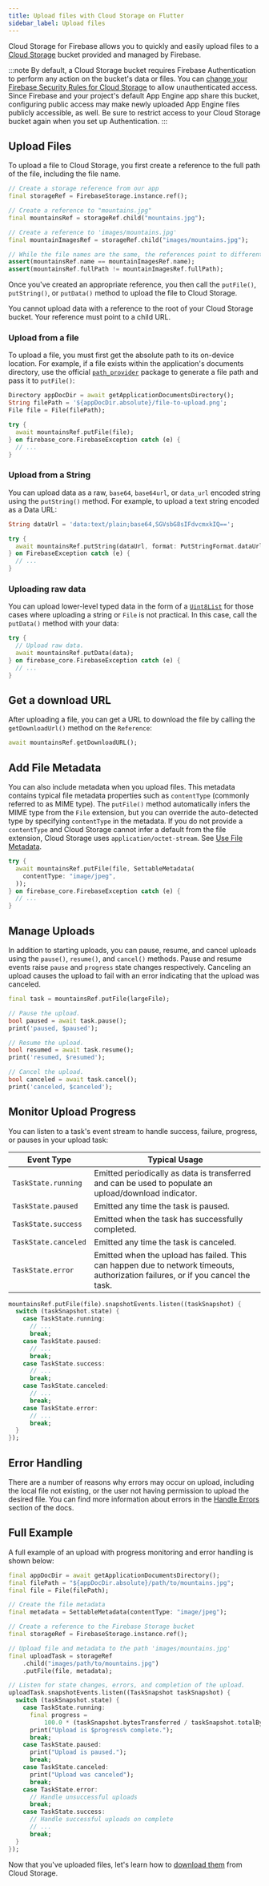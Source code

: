 ```yaml
---
title: Upload files with Cloud Storage on Flutter
sidebar_label: Upload files
---
```


Cloud Storage for Firebase allows you to quickly and easily upload files to a
[Cloud Storage](//cloud.google.com/storage) bucket provided
and managed by Firebase.

:::note
By default, a Cloud Storage bucket requires Firebase Authentication to
perform any action on the bucket's data or files. You can
[change your Firebase Security Rules for Cloud Storage](https://firebase.google.com/docs/storage/security/rules-conditions#public)
to allow unauthenticated access. Since Firebase and your project's default
App Engine app share this bucket, configuring public access may make newly
uploaded App Engine files publicly accessible, as well. Be sure to restrict
access to your Cloud Storage bucket again when you set up Authentication.
:::

## Upload Files

To upload a file to Cloud Storage, you first create a reference to the
full path of the file, including the file name.

```dart
// Create a storage reference from our app
final storageRef = FirebaseStorage.instance.ref();

// Create a reference to "mountains.jpg"
final mountainsRef = storageRef.child("mountains.jpg");

// Create a reference to 'images/mountains.jpg'
final mountainImagesRef = storageRef.child("images/mountains.jpg");

// While the file names are the same, the references point to different files
assert(mountainsRef.name == mountainImagesRef.name);
assert(mountainsRef.fullPath != mountainImagesRef.fullPath);
```

Once you've created an appropriate reference, you then call the
`putFile()`, `putString()`, or `putData()` method to upload the file
to Cloud Storage.

You cannot upload data with a reference to the root of your
Cloud Storage bucket. Your reference must point to a child URL.

### Upload from a file

To upload a file, you must first get the absolute path to its on-device
location. For example, if a file exists within the application's documents
directory, use the official [`path_provider`](https://pub.dev/packages/path_provider)
package to generate a file path and pass it to `putFile()`:

```dart
Directory appDocDir = await getApplicationDocumentsDirectory();
String filePath = '${appDocDir.absolute}/file-to-upload.png';
File file = File(filePath);

try {
  await mountainsRef.putFile(file);
} on firebase_core.FirebaseException catch (e) {
  // ...
}
```

### Upload from a String

You can upload data as a raw, `base64`, `base64url`, or `data_url` encoded
string using the `putString()` method. For example, to upload a text string
encoded as a Data URL:

```dart
String dataUrl = 'data:text/plain;base64,SGVsbG8sIFdvcmxkIQ==';

try {
  await mountainsRef.putString(dataUrl, format: PutStringFormat.dataUrl);
} on FirebaseException catch (e) {
  // ...
}
```

### Uploading raw data

You can upload lower-level typed data in the form of a [`Uint8List`](https://api.dart.dev/stable/2.9.2/dart-typed_data/Uint8List-class.html)
for those cases where uploading a string or `File` is not practical. In this
case, call the `putData()` method with your data:

```dart
try {
  // Upload raw data.
  await mountainsRef.putData(data);
} on firebase_core.FirebaseException catch (e) {
  // ...
}
```

## Get a download URL

After uploading a file, you can get a URL to download the file by calling
the `getDownloadUrl()` method on the `Reference`:

```dart
await mountainsRef.getDownloadURL();
```


## Add File Metadata

You can also include metadata when you upload files.
This metadata contains typical file metadata properties such as `contentType`
(commonly referred to as MIME type). The `putFile()` method
automatically infers the MIME type from the `File` extension, but you can
override the auto-detected type by specifying `contentType` in the metadata. If
you do not provide a `contentType` and Cloud Storage cannot infer a
default from the file extension, Cloud Storage uses
`application/octet-stream`. See [Use File Metadata](file-metadata).

```dart
try {
  await mountainsRef.putFile(file, SettableMetadata(
    contentType: "image/jpeg",
  ));
} on firebase_core.FirebaseException catch (e) {
  // ...
}
```


## Manage Uploads

In addition to starting uploads, you can pause, resume, and cancel uploads using
the `pause()`, `resume()`, and `cancel()` methods. Pause and resume events
raise `pause` and `progress` state changes respectively. Canceling an
upload causes the upload to fail with an error indicating that the
upload was canceled.

```dart
final task = mountainsRef.putFile(largeFile);

// Pause the upload.
bool paused = await task.pause();
print('paused, $paused');

// Resume the upload.
bool resumed = await task.resume();
print('resumed, $resumed');

// Cancel the upload.
bool canceled = await task.cancel();
print('canceled, $canceled');
```


## Monitor Upload Progress

You can listen to a task's event stream to handle success, failure, progress, or pauses in your
upload task:

Event Type           | Typical Usage
---------------------|---------------
`TaskState.running`  | Emitted periodically as data is transferred and can be used to populate an upload/download indicator.
`TaskState.paused`   | Emitted any time the task is paused.
`TaskState.success`  | Emitted when the task has successfully completed.
`TaskState.canceled` | Emitted any time the task is canceled.
`TaskState.error`    | Emitted when the upload has failed. This can happen due to network timeouts, authorization failures, or if you cancel the task.

```dart
mountainsRef.putFile(file).snapshotEvents.listen((taskSnapshot) {
  switch (taskSnapshot.state) {
    case TaskState.running:
      // ...
      break;
    case TaskState.paused:
      // ...
      break;
    case TaskState.success:
      // ...
      break;
    case TaskState.canceled:
      // ...
      break;
    case TaskState.error:
      // ...
      break;
  }
});
```

## Error Handling

There are a number of reasons why errors may occur on upload, including
the local file not existing, or the user not having permission to upload
the desired file. You can find more information about errors in the
[Handle Errors](handle-errors) section of the docs.

## Full Example

A full example of an upload with progress monitoring and error handling
is shown below:

```dart
final appDocDir = await getApplicationDocumentsDirectory();
final filePath = "${appDocDir.absolute}/path/to/mountains.jpg";
final file = File(filePath);

// Create the file metadata
final metadata = SettableMetadata(contentType: "image/jpeg");

// Create a reference to the Firebase Storage bucket
final storageRef = FirebaseStorage.instance.ref();

// Upload file and metadata to the path 'images/mountains.jpg'
final uploadTask = storageRef
    .child("images/path/to/mountains.jpg")
    .putFile(file, metadata);

// Listen for state changes, errors, and completion of the upload.
uploadTask.snapshotEvents.listen((TaskSnapshot taskSnapshot) {
  switch (taskSnapshot.state) {
    case TaskState.running:
      final progress =
          100.0 * (taskSnapshot.bytesTransferred / taskSnapshot.totalBytes);
      print("Upload is $progress% complete.");
      break;
    case TaskState.paused:
      print("Upload is paused.");
      break;
    case TaskState.canceled:
      print("Upload was canceled");
      break;
    case TaskState.error:
      // Handle unsuccessful uploads
      break;
    case TaskState.success:
      // Handle successful uploads on complete
      // ...
      break;
  }
});
```

Now that you've uploaded files, let's learn how to [download them](download-files)
from Cloud Storage.

